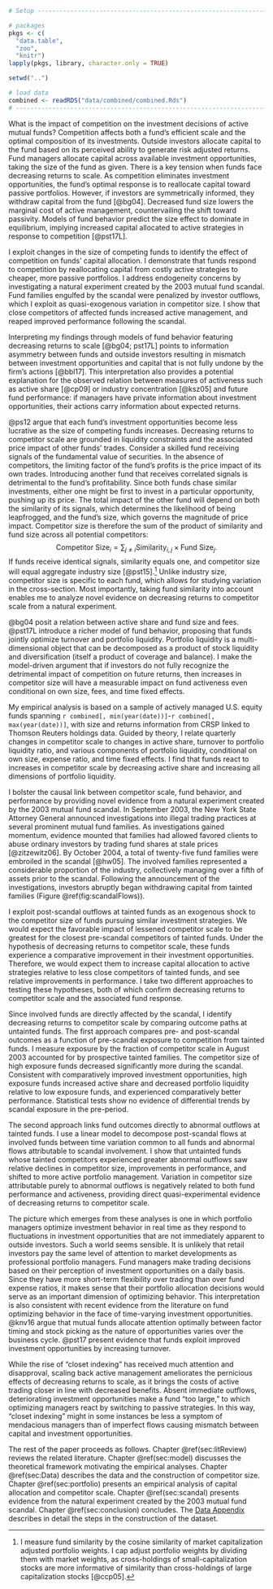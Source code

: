 \mainmatter
\chapter{Introduction}

```r
# Setup ------------------------------------------------------------------------

# packages
pkgs <- c(
  "data.table",
  "zoo",
  "knitr")
lapply(pkgs, library, character.only = TRUE)

setwd("..")

# load data
combined <- readRDS("data/combined/combined.Rds")
# ------------------------------------------------------------------------
```


What is the impact of competition on the investment decisions of active mutual funds? Competition affects both a fund's efficient scale and the optimal composition of its investments. Outside investors allocate capital to the fund based on its perceived ability to generate risk adjusted returns. Fund managers allocate capital across available investment opportunities, taking the size of the fund as given. There is a key tension when funds face decreasing returns to scale. As competition eliminates investment opportunities, the fund's optimal response is to reallocate capital toward passive portfolios. However, if investors are symmetrically informed, they withdraw capital from the fund [@bg04]. Decreased fund size lowers the marginal cost of active management, countervailing the shift toward passivity. Models of fund behavior predict the size effect to dominate in equilibrium, implying increased capital allocated to active strategies in response to competition [@pst17L].

I exploit changes in the size of competing funds to identify the effect of competition on funds' capital allocation. I demonstrate that funds respond to competition by reallocating capital from costly active strategies to cheaper, more passive portfolios. I address endogeneity concerns by investigating a natural experiment created by the 2003 mutual fund scandal. Fund families engulfed by the scandal were penalized by investor outflows, which I exploit as quasi-exogenous variation in competitor size. I show that close competitors of affected funds increased active management, and reaped improved performance following the scandal.

Interpreting my findings through models of fund behavior featuring decreasing returns to scale [@bg04; pst17L] points to information asymmetry between funds and outside investors resulting in mismatch between investment opportunities and capital that is not fully undone by the firm's actions [@bbl17]. This interpretation also provides a potential explanation for the observed relation between measures of activeness such as active share [@cp09] or industry concentration [@ksz05] and future fund performance: if managers have private information about investment opportunities, their actions carry information about expected returns.

@ps12 argue that each fund's investment opportunities become less lucrative as the size of competing funds increases. Decreasing returns to competitor scale are grounded in liquidity constraints and the associated price impact of other funds' trades. Consider a skilled fund receiving signals of the fundamental value of securities. In the absence of competitors, the limiting factor of the fund's profits is the price impact of its own trades. Introducing another fund that receives correlated signals is detrimental to the fund's profitability. Since both funds chase similar investments, either one might be first to invest in a particular opportunity, pushing up its price. The total impact of the other fund will depend on both the similarity of its signals, which determines the likelihood of being leapfrogged, and the fund's size, which governs the magnitude of price impact. Competitor size is therefore the sum of the product of similarity and fund size across all potential competitors:
$$
\text{Competitor Size}_i = \sum_{j\neq i} \text{Similarity}_{i,j} \times \text{Fund Size}_j.
$$
If funds receive identical signals, similarity equals one, and competitor size will equal aggregate industry size [@pst15].^[
I measure fund similarity by the cosine similarity of market capitalization adjusted portfolio weights. I cap adjust portfolio weights by dividing them with market weights, as cross-holdings of small-capitalization stocks are more informative of similarity than cross-holdings of large capitalization stocks [@ccp05].
] 
Unlike industry size, competitor size is specific to each fund, which allows for studying variation in the cross-section. Most importantly, taking fund similarity into account enables me to analyze novel evidence on decreasing returns to competitor scale from a natural experiment.

@bg04 posit a relation between active share and fund size and fees. @pst17L introduce a richer model of fund behavior, proposing that funds jointly optimize turnover and portfolio liquidity. Portfolio liquidity is a multi-dimensional object that can be decomposed as a product of stock liquidity and diversification (itself a product of coverage and balance). I make the model-driven argument that if investors do not fully recognize the detrimental impact of competition on future returns, then increases in competitor size will have a measurable impact on fund activeness even conditional on own size, fees, and time fixed effects.

My empirical analysis is based on a sample of actively managed U.S. equity funds spanning 
`r combined[, min(year(date))]`-`r combined[, max(year(date))]`, 
with size and returns information from CRSP linked to Thomson Reuters holdings data. Guided by theory, I relate quarterly changes in competitor scale to changes in active share, turnover to portfolio liquidity ratio, and various components of portfolio liquidity, conditional on own size, expense ratio, and time fixed effects. I find that funds react to increases in competitor scale by decreasing active share and increasing all dimensions of portfolio liquidity.

I bolster the causal link between competitor scale, fund behavior, and performance by providing novel evidence from a natural experiment created by the 2003 mutual fund scandal. In September 2003, the New York State Attorney General announced investigations into illegal trading practices at several prominent mutual fund families. As investigations gained momentum, evidence mounted that families had allowed favored clients to abuse ordinary investors by trading fund shares at stale prices [@zitzewitz06]. By October 2004, a total of twenty-five fund families were embroiled in the scandal [@hw05]. The involved families represented a considerable proportion of the industry, collectively managing over a fifth of assets prior to the scandal. Following the announcement of the investigations, investors abruptly began withdrawing capital from tainted families (Figure \@ref(fig:scandalFlows)).

I exploit post-scandal outflows at tainted funds as an exogenous shock to the competitor size of funds pursuing similar investment strategies. We would expect the favorable impact of lessened competitor scale to be greatest for the closest pre-scandal competitors of tainted funds. Under the hypothesis of decreasing returns to competitor scale, these funds experience a comparative improvement in their investment opportunities. Therefore, we would expect them to increase capital allocation to active strategies relative to less close competitors of tainted funds, and see relative improvements in performance. I take two different approaches to testing these hypotheses, both of which confirm decreasing returns to competitor scale and the associated fund response.

Since involved funds are directly affected by the scandal, I identify decreasing returns to competitor scale by comparing outcome paths at untainted funds. The first approach compares pre- and post-scandal outcomes as a function of pre-scandal exposure to competition from tainted   funds. I measure exposure by the fraction of competitor scale in August 2003 accounted for by prospective tainted families. The competitor size of high exposure funds decreased significantly more during the scandal. Consistent with comparatively improved investment opportunities, high exposure funds increased active share and decreased portfolio liquidity relative to low exposure funds, and experienced comparatively better performance. Statistical tests show no evidence of differential trends by scandal exposure in the pre-period.

The second approach links fund outcomes directly to abnormal outflows at tainted funds. I use a linear model to decompose post-scandal flows at involved funds between time variation common to all funds and abnormal flows attributable to scandal involvement. I show that untainted funds whose tainted competitors experienced greater abnormal outflows saw relative declines in competitor size, improvements in performance, and shifted to more active portfolio management. Variation in competitor size attributable purely to abnormal outflows is negatively related to both fund performance and activeness, providing direct quasi-experimental evidence of decreasing returns to competitor scale.

The picture which emerges from these analyses is one in which portfolio managers optimize investment behavior in real time as they respond to fluctuations in investment opportunities that are not immediately apparent to outside investors. Such a world seems sensible. It is unlikely that retail investors pay the same level of attention to market developments as professional portfolio managers. Fund managers make trading decisions based on their perception of investment opportunities on a daily basis. Since they have more short-term flexibility over trading than over fund expense ratios, it makes sense that their portfolio allocation decisions would serve as an important dimension of optimizing behavior. This interpretation is also consistent with recent evidence from the literature on fund optimizing behavior in the face of time-varying investment opportunities. @knv16 argue that mutual funds allocate attention optimally between factor timing and stock picking as the nature of opportunities varies over the business cycle. @pst17 present evidence that funds exploit improved investment opportunities by increasing turnover.

While the rise of "closet indexing" has received much attention and disapproval, scaling back active management ameliorates the pernicious effects of decreasing returns to scale, as it brings the costs of active trading closer in line with decreased benefits. Absent immediate outflows, deteriorating investment opportunities make a fund "too large," to which optimizing managers react by switching to passive strategies. In this way, "closet indexing" might in some instances be less a symptom of mendacious managers than of imperfect flows causing mismatch between capital and investment opportunities.

The rest of the paper proceeds as follows.
Chapter \@ref(sec:litReview) reviews the related literature.
Chapter \@ref(sec:model) discusses the theoretical framework motivating the empirical analyses.
Chapter \@ref(sec:Data) describes the data and the construction of competitor size.
Chapter \@ref(sec:portfolio) presents an empirical analysis of capital allocation and competitor scale.
Chapter \@ref(sec:scandal) presents evidence from the natural experiment created by the 2003 mutual fund scandal.
Chapter \@ref(sec:conclusion) concludes.
The [Data Appendix](https://www.dropbox.com/s/qugvhb8b0wqp0cg/LJ_JMP_Data_Appendix.pdf?dl=0) describes in detail the steps in the construction of the dataset.

